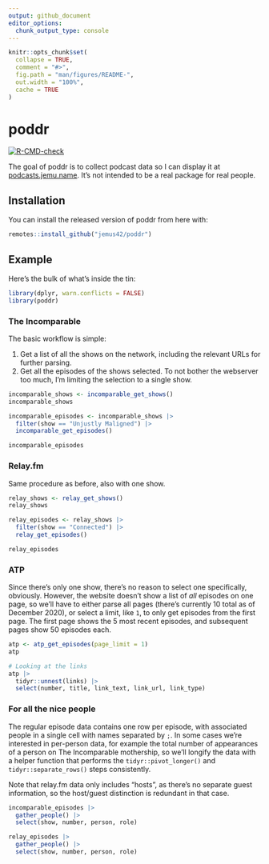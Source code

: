 ```yaml
---
output: github_document
editor_options: 
  chunk_output_type: console
---
```


<!-- README.md is generated from README.Rmd. Please edit that file -->

```r
knitr::opts_chunk$set(
  collapse = TRUE,
  comment = "#>",
  fig.path = "man/figures/README-",
  out.width = "100%",
  cache = TRUE
)
```

# poddr

<!-- badges: start -->
[![R-CMD-check](https://github.com/jemus42/poddr/actions/workflows/R-CMD-check.yaml/badge.svg)](https://github.com/jemus42/poddr/actions/workflows/R-CMD-check.yaml)
<!-- badges: end -->

The goal of poddr is to collect podcast data so I can display it at [podcasts.jemu.name](https://podcasts.jemu.name/). It's not intended to be a real package for real people.

## Installation

You can install the released version of poddr from here with:

``` r
remotes::install_github("jemus42/poddr")
```

## Example

Here's the bulk of what's inside the tin:

```r
library(dplyr, warn.conflicts = FALSE)
library(poddr)
```

### The Incomparable

The basic workflow is simple: 

1. Get a list of all the shows on the network, including the relevant URLs for further parsing.
2. Get all the episodes of the shows selected. To not bother the webserver too much, I'm limiting the selection to a single show.

```r
incomparable_shows <- incomparable_get_shows()
incomparable_shows

incomparable_episodes <- incomparable_shows |>
  filter(show == "Unjustly Maligned") |>
  incomparable_get_episodes()

incomparable_episodes
```


### Relay.fm

Same procedure as before, also with one show.

```r
relay_shows <- relay_get_shows()
relay_shows

relay_episodes <- relay_shows |>
  filter(show == "Connected") |>
  relay_get_episodes()

relay_episodes
```


### ATP

Since there's only one show, there's no reason to select one specifically, obviously. However, the website doesn't show a list of *all* episodes on one page, so we'll have to either parse all pages (there's currently 10 total as of December 2020), or select a limit, like `1`, to only get episodes from the first page.
The first page shows the 5 most recent episodes, and subsequent pages show 50 episodes each.

```r
atp <- atp_get_episodes(page_limit = 1)
atp

# Looking at the links
atp |>
  tidyr::unnest(links) |>
  select(number, title, link_text, link_url, link_type)
```

### For all the nice people

The regular episode data contains one row per episode, with associated people in a single cell with names separated by `;`. In some cases we're interested in per-person data, for example the total number of appearances of a person on The Incomparable mothership, so we'll longify the data with a helper function that performs the `tidyr::pivot_longer()` and `tidyr::separate_rows()` steps consistently.

Note that relay.fm data only includes "hosts", as there's no separate guest information, so the host/guest distinction is redundant in that case.

```r
incomparable_episodes |>
  gather_people() |>
  select(show, number, person, role)

relay_episodes |>
  gather_people() |>
  select(show, number, person, role)
```
